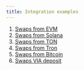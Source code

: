```yaml
---
title: Integration examples
---
```

1. [Swaps from EVM](docs/api-docs/integration-examples/swaps-from-evm)
2. [Swaps from Solana](docs/api-docs/integration-examples/swaps-from-solana)
3. [Swaps from TON](docs/api-docs/integration-examples/swaps-from-ton)
4. [Swaps from Tron](docs/api-docs/integration-examples/swaps-from-tron)
5. [Swaps from Bitcoin](docs/api-docs/integration-examples/swaps-from-bitcoin)
6. [Swaps VIA deposit](docs/api-docs/integration-examples/swaps-via-deposit)